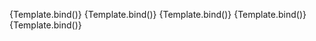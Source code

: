 
<Meta
	title="Components/Textarea/Length"
	component={VvTextarea}
	args={defaultArgs}
	argTypes={argTypes}
/>

<Canvas>
	<Story
		name="Maxlength"
		args={{
			maxlength: 5
		}}
		argTypes={{
			maxlength: {
				control: {
					disable: true
				}
			}
		}}
		play={defaultTest}>
		{Template.bind()}
	</Story>
</Canvas>

<Canvas>
	<Story
		name="Minlength"
		args={{
			minlength: 5
		}}
		argTypes={{
			minlength: {
				control: {
					disable: true
				}
			}
		}}
		play={defaultTest}>
		{Template.bind()}
	</Story>
</Canvas>

<Canvas>
	<Story
		name="Count"
		args={{
			count: true,
			minlength: 100
		}}
		argTypes={{
			count: {
				control: {
					disable: true
				}
			}
		}}
		play={defaultTest}>
		{Template.bind()}
	</Story>
</Canvas>

<Canvas>
	<Story
		name="Limit"
		args={{
			count: 'limit',
			maxlength: 100
		}}
		argTypes={{
			count: {
				control: {
					disable: true
				}
			}
		}}
		play={defaultTest}>
		{Template.bind()}
	</Story>
</Canvas>

<Canvas>
	<Story
		name="Countdown"
		args={{
			count: 'countdown',
			maxlength: 100
		}}
		argTypes={{
			count: {
				control: {
					disable: true
				}
			}
		}}
		play={defaultTest}>
		{Template.bind()}
	</Story>
</Canvas>
